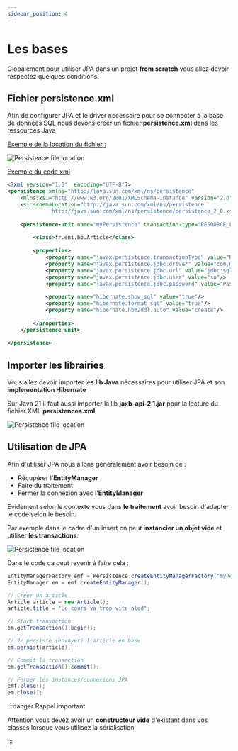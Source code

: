 ```yaml
---
sidebar_position: 4
---
```


# Les bases

Globalement pour utiliser JPA dans un projet **from scratch** vous allez devoir respectez quelques conditions.

## Fichier persistence.xml

Afin de configurer JPA et le driver necessaire pour se connecter à la base de données SQL nous devons créer un fichier **persistence.xml** dans les ressources Java

<u>Exemple de la location du fichier :</u>

![Persistence file location](img/persistence.png)

<u>Exemple du code xml </u>

```xml
<?xml version="1.0"  encoding="UTF-8"?>
<persistence xmlns="http://java.sun.com/xml/ns/persistence"
	xmlns:xsi="http://www.w3.org/2001/XMLSchema-instance" version="2.0"
	xsi:schemaLocation="http://java.sun.com/xml/ns/persistence
              http://java.sun.com/xml/ns/persistence/persistence_2_0.xsd">
	
	<persistence-unit name="myPersistence" transaction-type="RESOURCE_LOCAL">
	
		<class>fr.eni.bo.Article</class>
		
		<properties>
		    <property name="javax.persistence.transactionType" value="RESOURCE_LOCAL"/>
			<property name="javax.persistence.jdbc.driver" value="com.microsoft.sqlserver.jdbc.SQLServerDriver"/>
			<property name="javax.persistence.jdbc.url" value="jdbc:sqlserver://localhost:1433;databaseName=DB_Demo;trustServerCertificate=true"/>
			<property name="javax.persistence.jdbc.user" value="sa"/>
			<property name="javax.persistence.jdbc.password" value="Pa$$w0rd"/>
			
			<property name="hibernate.show_sql" value="true"/>
			<property name="hibernate.format_sql" value="true"/>
			<property name="hibernate.hbm2ddl.auto" value="create"/>
			
		</properties>
	</persistence-unit>
	
</persistence>
```

## Importer les librairies

Vous allez devoir importer les **lib Java** nécessaires pour utiliser JPA et son **implementation Hibernate**

Sur Java 21 il faut aussi importer la lib **jaxb-api-2.1.jar** pour la lecture du fichier XML **persistences.xml**

![Persistence file location](img/lib-jar.png)

## Utilisation de JPA

Afin d'utiliser JPA nous allons généralement avoir besoin de :
- Récupérer l'**EntityManager**
- Faire du traitement
- Fermer la connexion avec l'**EntityManager**

Evidement selon le contexte vous dans **le traitement** avoir besoin d'adapter le code selon le besoin.

Par exemple dans le cadre d'un insert on peut **instancier un objet vide** et utiliser **les transactions**.


![Persistence file location](img/ex_sequence_insert_article.png)

Dans le code ca peut revenir à faire cela : 

```java
EntityManagerFactory emf = Persistence.createEntityManagerFactory("myPersistence");
EntityManager em = emf.createEntityManager();

// Creer un article
Article article = new Article();
article.title = "Le cours va trop vite aled";

// Start transaction
em.getTransaction().begin();

// Je persiste (envoyer) l'article en base
em.persist(article);

// Commit la transaction
em.getTransaction().commit();

// Fermer les instances/connexions JPA
emf.close();
em.close();
```

:::danger Rappel important

Attention vous devez avoir un **constructeur vide** d'existant dans vos classes lorsque vous utilisez la sérialisation

:::